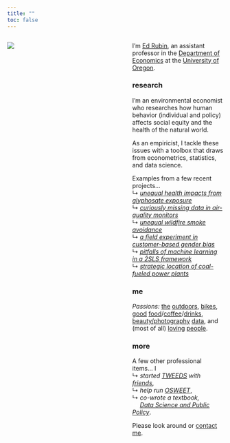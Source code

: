 ```yaml
---
title: ""
toc: false
---
```



:::: {.columns}

::: {.column width="49%"}

![](photos/ed-cropped-smaller.png)

:::

::: {.column width="5%"}
<!-- Blank -->
:::

::: {.column width="46%"}

I'm [Ed Rubin](bio.html), an assistant professor in the [Department of Economics](https://economics.uoregon.edu) at the [University of Oregon](https://www.uoregon.edu).

### research

I'm an environmental economist who researches how human behavior (individual and policy) affects social equity and the health of the natural world.

As an empiricist, I tackle these issues with a toolbox that draws from econometrics, statistics, and data science.

Examples from a few recent projects…
<br>↳ [*unequal health impacts from glyphosate exposure*](https://www.pnas.org/doi/10.1073/pnas.2413013121)
<br>↳ [*curiously missing data in air-quality monitors*](https://doi.org/10.1162/rest_a_01477)
<br>↳ [*unequal wildfire smoke avoidance*](Papers/draft-smoke.pdf)
<br>↳ [*a field experiment in customer-based gender bias*](https://www.journals.uchicago.edu/doi/abs/10.1086/733049)
<br>↳ [*pitfalls of machine learning in a 2SLS framework*](Papers/draft-mliv.pdf)
<br>↳ [*strategic location of coal-fueled power plants*](Papers/draft-plant-locations.pdf)

### me

*Passions:* [the](https://www.instagram.com/p/CFsBay1hvSx/?utm_source=ig_web_copy_link) [outdoors](https://www.instagram.com/p/CEhutiOhgSU/?utm_source=ig_web_copy_link), [bikes](https://www.instagram.com/p/CRyaIAwnwFV/?utm_source=ig_web_copy_link), [good](https://www.instagram.com/p/Ct-wwForzVf/) [food](https://www.instagram.com/p/CpwIFRbrOG5/)/[coffee](https://www.instagram.com/p/CmLQK9rL9qO/)/[drink](https://www.instagram.com/p/Cf6RgnGgcKH/)[s](https://www.instagram.com/imbib.ed/), [beauty/photography](https://www.instagram.com/edwardarubin/) [data](https://www.instagram.com/p/BQrHLkBgy-V/), and (most of all) [loving](https://www.instagram.com/p/CgAHadCgJ0u/) [people](https://www.instagram.com/p/CdCiAtbNNSQ/?utm_source=ig_web_copy_link).

### more

A few other professional items… I
<br>↳ *started [TWEEDS](https://tweeds.io) with [friends](https://tweeds.io/about/)*,
<br>↳ *help run [OSWEET](https://edrub.in/osweet.html)*,
<br>↳ *co-wrote a textbook,*<br>[↳]{style="color: white;"} *[Data Science and Public Policy](https://link.springer.com/book/10.1007/978-3-030-71352-2)*.

Please look around or [contact me](contact.html).

:::

::::
